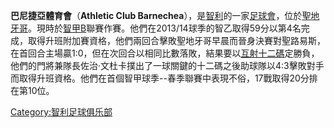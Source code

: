 {{Infobox football club
| clubname = 巴尼捷亞<br />A.C. Barnechea
| image    = [[File:Athletic_Club_Barnechea.PNG|180px]]
| fullname = 巴尼捷亞體育會
| nickname = ''Huaicocheros'',<br> 巴尼(''Barne'')
| founded  = 1929年12月23日
| ground   = [[聖卡路士球場|聖卡路士球場]]
| capacity = 12,000
| chairman = [[馬里奧·哥迪路|馬里奧·哥迪路]]
| manager  = [[法蘭·保辛|法蘭·保辛]]
| league   = [[智利足球甲B級聯賽|智利足球甲B級聯賽]]
| season   = 2021
| position = 智甲B，第 15 位
| pattern_la1=_barnechea2013h|pattern_b1=_barnechea2014h|pattern_ra1=_barnechea2013h
| pattern_sh1=_barnechea2013h|pattern_so1=_huachipato2013h
| leftarm1=001A57|body1=001A57|rightarm1=001A57|shorts1=001A57|socks1=001A57
| type_la1=svg|type_b1=svg|type_ra1=svg|type_sh1=svg|type_so1=svg
| pattern_la2=_borderonwhite|pattern_b2=_barnechea2014a|pattern_ra2=_borderonwhite
| pattern_sh2=_bordeenblanco|pattern_so2=
| leftarm2=CCCCCC|body2=FFFFFF|rightarm2=CCCCCC|shorts2=001A57|socks2=FFFFFF
| type_la2=svg|type_b2=svg|type_ra2=svg|type_sh2=svg|type_so2=svg
}}

'''巴尼捷亞體育會'''（'''Athletic Club Barnechea'''），是[[智利|智利]]的一家[[足球會|足球會]]，位於[[聖地牙哥|聖地牙哥]]。現時於[[智甲B|智甲B]]聯賽作賽。他們在2013/14球季的智乙取得59分以第4名完成，取得升班附加賽資格，他們兩回合擊敗聖地牙哥早晨而晉身決賽對聖路易斯，在首回合主場贏1:0，但在次回合以相同比數落敗，結果要以[[互射十二碼|互射十二碼]]定勝負，他們的門將兼隊長佐治·文杜卡撲出了一球關鍵的十二碼之後助球隊以4:3擊敗對手而取得升班資格。他們在首個智甲球季--春季聯賽中表現不俗，17戰取得20分排在第10位。

{{智甲}}

[[Category:智利足球俱乐部|Category:智利足球俱乐部]]